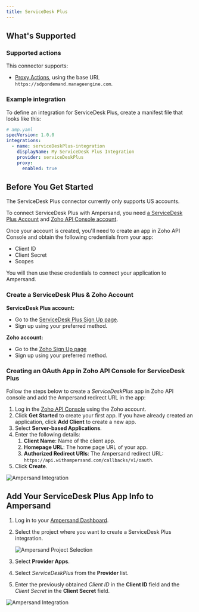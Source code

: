 ```yaml
---
title: ServiceDesk Plus
---
```

## What's Supported

### Supported actions

This connector supports:
- [Proxy Actions](/define-integrations/proxy-actions), using the base URL `https://sdpondemand.manageengine.com`.

### Example integration

To define an integration for ServiceDesk Plus, create a manifest file that looks like this:

```YAML
# amp.yaml
specVersion: 1.0.0
integrations: 
  - name: serviceDeskPlus-integration
    displayName: My ServiceDesk Plus Integration
    provider: serviceDeskPlus
    proxy:
      enabled: true
```

## Before You Get Started

<Info> The ServiceDesk Plus connector currently only supports US accounts.</Info>

To connect ServiceDesk Plus with Ampersand, you need [a ServiceDesk Plus Account](https://sdpondemand.manageengine.com) and [Zoho API Console account](https://api-console.zoho.com).

Once your account is created, you'll need to create an app in Zoho API Console and obtain the following credentials from your app:

- Client ID
- Client Secret
- Scopes

You will then use these credentials to connect your application to Ampersand.

### Create a ServiceDesk Plus & Zoho Account

**ServiceDesk Plus account:**

- Go to the [ServiceDesk Plus Sign Up page](https://sdpondemand.manageengine.com/Register.do).
- Sign up using your preferred method.

**Zoho account:**

- Go to the [Zoho Sign Up page](https://accounts.zoho.com/register)
- Sign up using your preferred method.

### Creating an OAuth App in Zoho API Console for ServiceDesk Plus

Follow the steps below to create a _ServiceDeskPlus_ app in Zoho API console and add the Ampersand redirect URL in the app:

1. Log in the [Zoho API Console](https://api-console.zoho.com/) using the Zoho account.
2. Click **Get Started** to create your first app. If you have already created an application, click **Add Client** to create a new app.
3. Select **Server-based Applications**.
4. Enter the following details:
   1. **Client Name**: Name of the client app.
   2. **Homepage URL**: The home page URL of your app.
   3. **Authorized Redirect URIs**: The Ampersand redirect URL: `https://api.withampersand.com/callbacks/v1/oauth`.
5. Click **Create**.

![Ampersand Integration](/images/provider-guides/zoho_OAuth.gif)

## Add Your ServiceDesk Plus App Info to Ampersand

1. Log in to your [Ampersand Dashboard](https://dashboard.withampersand.com).

2. Select the project where you want to create a ServiceDesk Plus integration.

   ![Ampersand Project Selection](/images/provider-guides/31a6a12-Ampersand.png)

3. Select **Provider Apps**.

4. Select _ServiceDeskPlus_ from the **Provider** list.

5. Enter the previously obtained _Client ID_ in the **Client ID** field and the _Client Secret_ in the **Client Secret** field.

![Ampersand Integration](/images/provider-guides/serviceDeskPlus-ampersand.gif)
 